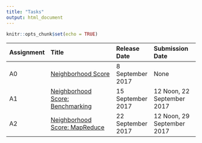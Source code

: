 ```yaml
---
title: "Tasks"
output: html_document
---
```


```r
knitr::opts_chunk$set(echo = TRUE)
```

| Assignment | Title                                                                             | Release Date         | Submission Date            |
| :--------- | :-------------------------------------------                                      | :------------------- | :------------------------- |
| A0         | [Neighborhood Score](tasks-a0-neighborhood-score.html)                            | 8 September 2017     | None                       |
| A1         | [Neighborhood Score: Benchmarking](tasks-a1-neighborhood-score-benchmarking.html) | 15 September 2017    | 12 Noon, 22 September 2017 |
| A2         | [Neighborhood Score: MapReduce](tasks-a2-neighborhood-score-map-reduce.html)      | 22 September 2017    | 12 Noon, 29 September 2017 |
